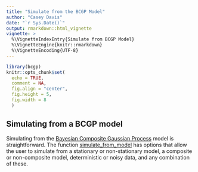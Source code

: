 ```yaml
---
title: "Simulate from the BCGP Model"
author: "Casey Davis"
date: "`r Sys.Date()`"
output: rmarkdown::html_vignette
vignette: >
  %\VignetteIndexEntry{Simulate from BCGP Model}
  %\VignetteEngine{knitr::rmarkdown}
  %\VignetteEncoding{UTF-8}
---
```


```r
library(bcgp)
knitr::opts_chunk$set(
  echo = TRUE,
  comment = NA,
  fig.align = "center",
  fig.height = 5,
  fig.width = 8
  )
```

## Simulating from a BCGP model

Simulating from the [Bayesian Composite Gaussian Process](bcgp.html) model is 
straightforward. The function [simulate_from_model](../help/simulate_from_model)
has options that allow the user to simulate from a stationary or non-stationary
model, a composite or non-composite model, deterministic or noisy data, and any
combination of these.
